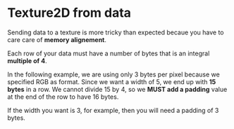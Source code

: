 
# Texture2D from data

Sending data to a texture is more tricky than expected becaue you have to care
care of **memory alignement**.

Each row of your data must have a number of bytes that is an integral **multiple
of 4**.

In the following example, we are using only 3 bytes per pixel because we
specified RGB as format. Since we want a width of 5, we end up with **15 bytes**
in a row. We cannot divide 15 by 4, so we **MUST add a padding** value at the
end of the row to have 16 bytes.

If the width you want is 3, for example, then you will need a padding of 3
bytes.

<Demo />
